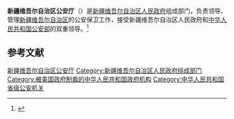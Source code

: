 {{Infobox PRCG
|color     = darkblue
|机构名称  = 新疆维吾尔自治区公安厅<br>{{lang|ug|شىنجاڭ ئۇيغۇر ئاپتونوم رايونلۇق جامائەت خەۋپسىزلىكى نازارىتى}}
|标志1     = Police Badge,P.R.China.svg
|标志1大小 = 120px
|标志1说明 = [[中华人民共和国人民警察警徽|中华人民共和国人民警察警徽]]
|职位1    = 厅长
|人员1    = [[陈明国|陈明国]]
|衔级1    =
|业务上级 = [[中华人民共和国公安部|中华人民共和国公安部]]
|组织上级 = [[新疆维吾尔自治区人民政府|新疆维吾尔自治区人民政府]]
|中共上级 = [[中国共产党新疆维吾尔自治区委员会|中国共产党新疆维吾尔自治区委员会]]
|中共本级 = 中国共产党新疆维吾尔自治区公安厅委员会
|机构类型 = [[新疆维吾尔自治区人民政府|新疆维吾尔自治区人民政府]]组成部门<br />[[新疆维吾尔自治区|新疆维吾尔自治区]][[公安机关|公安机关]]
|行政级别 = 正地厅级
|时期1    =
|机构1    =
|时期2    =
|机构2    =
|时期3    =
|机构3    =
|时期4    =
|机构4    =
|时期5    =
|机构5    =
|地址1    = [[新疆维吾尔自治区|新疆维吾尔自治区]]
|电话0    =
|官网     =
|信息公开 =
}}

'''新疆维吾尔自治区公安厅'''（{{lang-ug|شىنجاڭ ئۇيغۇر ئاپتونوم رايونلۇق جامائەت خەۋپسىزلىكى نازارىتى}}）是[[新疆维吾尔自治区人民政府|新疆维吾尔自治区人民政府]]组成部门，负责领导、管理[[新疆维吾尔自治区|新疆维吾尔自治区]]的公安保卫工作，接受新疆维吾尔自治区人民政府和[[中华人民共和国公安部|中华人民共和国公安部]]的双重领导。<ref>{{Cite book|title=犯罪学大辞书|author=康树华, 王岱, 冯树梁主编|publisher=甘肃人民出版社|year=1995|isbn=|location=兰州|pages=}}</ref>

== 参考文献 ==
{{Reflist}}

{{中國政府小作品}}

[[Category:新疆维吾尔自治区公安厅|]]
[[Category:新疆维吾尔自治区人民政府组成部门|Category:新疆维吾尔自治区人民政府组成部门]]
[[Category:被美国政府制裁的中华人民共和国政府机构|Category:被美国政府制裁的中华人民共和国政府机构]]
[[Category:中华人民共和国省级公安机关|Category:中华人民共和国省级公安机关]]